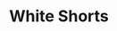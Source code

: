 ---
title: "White Shorts"
subtitle: ""
creator: ""
categories: ["clothes"]
featuredImage: "../src/assets/images/item/clothes/DSC02920.png"
views: ["../src/assets/images/item/clothes/DSC02920.png"]
nextItem: []
---